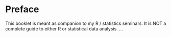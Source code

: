 # Preface {.unnumbered}

This booklet is meant as companion to my R / statistics seminars. It is NOT a complete guide to either R or statistical data analysis.
...